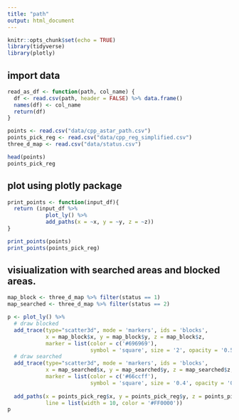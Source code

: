 ```yaml
---
title: "path"
output: html_document
---
```


```r
knitr::opts_chunk$set(echo = TRUE)
library(tidyverse)
library(plotly)
```

## import data 
```r
read_as_df <- function(path, col_name) {
  df <- read.csv(path, header = FALSE) %>% data.frame()
  names(df) <- col_name
  return(df)
}

points <- read.csv("data/cpp_astar_path.csv")
points_pick_reg <- read.csv("data/cpp_reg_simplified.csv")
three_d_map <- read.csv("data/status.csv")

head(points)
points_pick_reg
```

## plot using plotly package
```r
print_points <- function(input_df){
  return (input_df %>% 
            plot_ly() %>% 
            add_paths(x = ~x, y = ~y, z = ~z))
}

print_points(points)
print_points(points_pick_reg)

```


## visiualization with searched areas and blocked areas.
```r
map_block <- three_d_map %>% filter(status == 1)
map_searched <- three_d_map %>% filter(status == 2)

p <- plot_ly() %>%
  # draw blocked
  add_trace(type="scatter3d", mode = 'markers', ids = 'blocks',
            x = map_block$x, y = map_block$y, z = map_block$z, 
            marker = list(color = c('#696969'), 
                          symbol = 'square', size = '2', opacity = '0.5')) %>% 
  # draw searched
  add_trace(type="scatter3d", mode = 'markers', ids = 'blocks',
            x = map_searched$x, y = map_searched$y, z = map_searched$z, 
            marker = list(color = c('#66ccff'), 
                          symbol = 'square', size = '0.4', opacity = '0.5')) %>% 
  
  add_paths(x = points_pick_reg$x, y = points_pick_reg$y, z = points_pick_reg$z,
            line = list(width = 10, color = '#FF0000'))
p
```